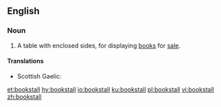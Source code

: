 ==English==

===Noun===
{{en-noun}}

# A table with enclosed sides, for displaying [[book]]s for [[sale]].

====Translations====
{{trans-top|shop}}
* Scottish Gaelic: {{t|gd|stàile-leabhraichean|f}}
{{trans-mid}}
{{trans-bottom}}

[[et:bookstall]]
[[hy:bookstall]]
[[io:bookstall]]
[[ku:bookstall]]
[[pl:bookstall]]
[[vi:bookstall]]
[[zh:bookstall]]